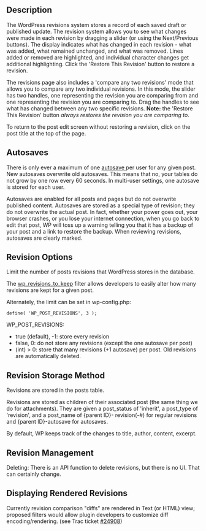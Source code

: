 {{Languages|
{{en|Revision Management}}
{{ja|Revision Management}}
}}

== Description ==

The WordPress revisions system stores a record of each saved draft or published update. The revision system allows you to see what changes were made in each revision by dragging a slider (or using the Next/Previous buttons). The display indicates what has changed in each revision - what was added, what remained unchanged, and what was removed. Lines added or removed are highlighted, and individual character changes get additional highlighting.  Click the 'Restore This Revision' button to restore a revision. 

The revisions page also includes a 'compare any two revisions' mode that allows you to compare any two individual revisions. In this mode, the slider has two handles, one representing the revision you are comparing from and one representing the revision you are comparing to. Drag the handles to see what has changed between any two specific revisions. '''Note:''' the 'Restore This Revision' button ''always restores the revision you are comparing to''.

To return to the post edit screen without restoring a revision, click on the post title at the top of the page.

==Autosaves==

There is only ever a maximum of one [[ Glossary#Autosave | autosave ]] per user for any given post.  New autosaves overwrite old autosaves.  This means that no, your tables do not grow by one row every 60 seconds. In multi-user settings, one autosave is stored for each user.

Autosaves are enabled for all posts and pages but do not overwrite published content.  Autosaves are stored as a special type of revision; they do not overwrite the actual post.  In fact, whether your power goes out, your browser crashes, or you lose your internet connection, when you go back to edit that post, WP will toss up a warning telling you that it has a backup of your post and a link to restore the backup. When reviewing revisions, autosaves are clearly marked.

==Revision Options==

Limit the number of posts revisions that WordPress stores in the database.

The [[Plugin_API/Filter_Reference/wp_revisions_to_keep | wp_revisions_to_keep]] filter allows developers to easily alter how many revisions are kept for a given post.

Alternately, the limit can be set in wp-config.php:
<pre>
define( 'WP_POST_REVISIONS', 3 );
</pre>

WP_POST_REVISIONS:
* true (default), -1:  store every revision
* false, 0: do not store any revisions (except the one autosave per post)
* (int) > 0: store that many revisions (+1 autosave) per post.  Old revisions are automatically deleted.

==Revision Storage Method==
Revisions are stored in the posts table. 

Revisions are stored as children of their associated post (the same thing we do for attachments).  They are given a post_status of 'inherit', a post_type of 'revision', and a post_name of {parent ID}- revision(-#) for regular revisions and {parent ID}-autosave for autosaves.

By default, WP keeps track of the changes to title, author, content, excerpt.

==Revision Management==

Deleting: There is an API function to delete revisions, but there is no UI. That can certainly change.

==Displaying Rendered Revisions==

Currently revision comparison "diffs" are rendered in Text (or HTML) view; proposed filters would allow plugin developers to customize diff encoding/rendering. (see Trac ticket [http://core.trac.wordpress.org/ticket/24908 #24908])